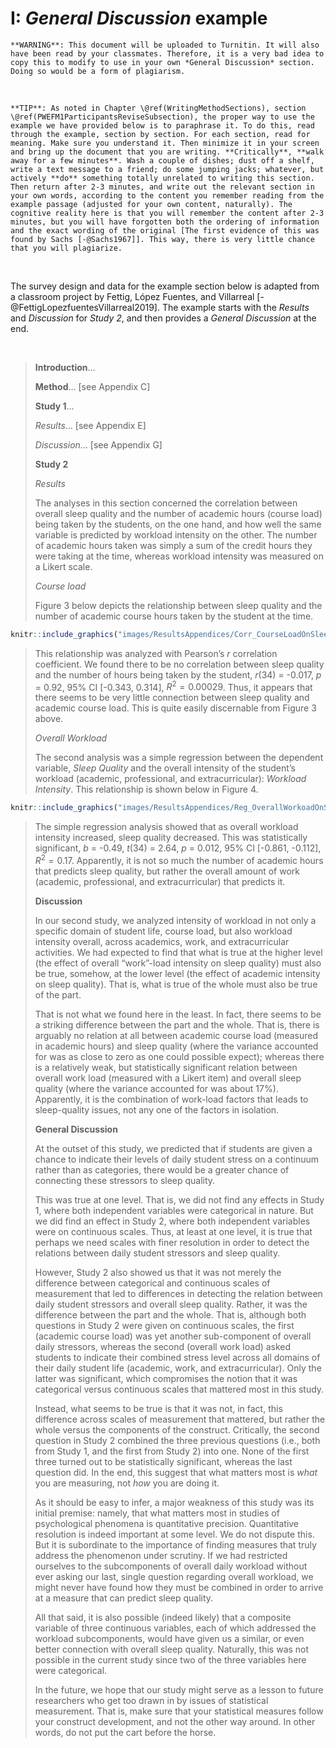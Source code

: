# I: *General Discussion* example {-}

```block2
**WARNING**: This document will be uploaded to Turnitin. It will also have been read by your classmates. Therefore, it is a very bad idea to copy this to modify to use in your own *General Discussion* section. Doing so would be a form of plagiarism. 
```

<br/>

```block2
**TIP**: As noted in Chapter \@ref(WritingMethodSections), section \@ref(PWEFM1ParticipantsReviseSubsection), the proper way to use the example we have provided below is to paraphrase it. To do this, read through the example, section by section. For each section, read for meaning. Make sure you understand it. Then minimize it in your screen and bring up the document that you are writing. **Critically**, **walk away for a few minutes**. Wash a couple of dishes; dust off a shelf, write a text message to a friend; do some jumping jacks; whatever, but actively **do** something totally unrelated to writing this section. Then return after 2-3 minutes, and write out the relevant section in your own words, according to the content you remember reading from the example passage (adjusted for your own content, naturally). The cognitive reality here is that you will remember the content after 2-3 minutes, but you will have forgotten both the ordering of information and the exact wording of the original [The first evidence of this was found by Sachs [-@Sachs1967]]. This way, there is very little chance that you will plagiarize.
```

<br/>

The survey design and data for the example section below is adapted from a classroom project by Fettig, López Fuentes, and Villarreal [-@FettigLopezfuentesVillarreal2019]. The example starts with the *Results* and *Discussion* for *Study 2*, and then provides a *General Discussion* at the end.

<br/>

>**Introduction**...
>
>**Method**... [see Appendix C]
>
>**Study 1**...
>
>*Results*... [see Appendix E]
>
>*Discussion*... [see Appendix G]
>
>**Study 2**
>
>*Results*
>
>The analyses in this section concerned the correlation between overall sleep quality and the number of academic hours (course load) being taken by the students, on the one hand, and how well the same variable is predicted by workload intensity on the other. The number of academic hours taken was simply a sum of the credit hours they were taking at the time, whereas workload intensity was measured on a Likert scale.
>
>*Course load*
>
>Figure 3 below depicts the relationship between sleep quality and the number of academic course hours taken by the student at the time. 
>
>
```r
knitr::include_graphics("images/ResultsAppendices/Corr_CourseLoadOnSleepQual.png")
```
>
>
>This relationship was analyzed with Pearson's *r* correlation coefficient. We found there to be no correlation between sleep quality and the number of hours being taken by the student, *r*(34) = -0.017, *p* = 0.92, 95% CI [-0.343, 0.314], $R^2 = 0.00029$. Thus, it appears that there seems to be very little connection between sleep quality and academic course load. This is quite easily discernable from Figure 3 above.
>
>*Overall Workload*
>
>The second analysis was a simple regression between the dependent variable, *Sleep Quality* and the overall intensity of the student's workload (academic, professional, and extracurricular): *Workload Intensity*. This relationship is shown below in Figure 4.
>
>
```r
knitr::include_graphics("images/ResultsAppendices/Reg_OverallWorkoadOnSleepQual.png")
```
>
>
>The simple regression analysis showed that as overall workload intensity increased, sleep quality decreased. This was statistically significant, *b* = -0.49, *t*(34) = 2.64, *p* = 0.012, 95% CI [-0.861, -0.112], $R^2 = 0.17$. Apparently, it is not so much the number of academic hours that predicts sleep quality, but rather the overall amount of work (academic, professional, and extracurricular) that predicts it.
>
>
>**Discussion**
>
>In our second study, we analyzed intensity of workload in not only a specific domain of student life, course load, but also workload intensity overall, across academics, work, and extracurricular activities. We had expected to find that what is true at the higher level (the effect of overall "work"-load intensity on sleep quality) must also be true, somehow, at the lower level (the effect of academic intensity on sleep quality). That is, what is true of the whole must also be true of the part.
>
>That is not what we found here in the least. In fact, there seems to be a striking difference between the part and the whole. That is, there is arguably no relation at all between academic course load (measured in academic hours) and sleep quality (where the variance accounted for was as close to zero as one could possible expect); whereas there is a relatively weak, but statistically significant relation between overall work load (measured with a Likert item) and overall sleep quality (where the variance accounted for was about 17%). Apparently, it is the combination of work-load factors that leads to sleep-quality issues, not any one of the factors in isolation. 
>
>
>**General Discussion**
>
>At the outset of this study, we predicted that if students are given a chance to indicate their levels of daily student stress on a continuum rather than as categories, there would be a greater chance of connecting these stressors to sleep quality. 
>
>This was true at one level. That is, we did not find any effects in Study 1, where both independent variables were categorical in nature. But we did find an effect in Study 2, where both independent variables were on continuous scales. Thus, at least at one level, it is true that perhaps we need scales with finer resolution in order to detect the relations between daily student stressors and sleep quality.
>
>However, Study 2 also showed us that it was not merely the difference between categorical and continuous scales of measurement that led to differences in detecting the relation between daily student stressors and overall sleep quality. Rather, it was the difference between the part and the whole. That is, although both questions in Study 2 were given on continuous scales, the first (academic course load) was yet another sub-component of overall daily stressors, whereas the second (overall work load) asked students to indicate their combined stress level across all domains of their daily student life (academic, work, and extracurricular). Only the latter was significant, which compromises the notion that it was categorical versus continuous scales that mattered most in this study.
>
>Instead, what seems to be true is that it was not, in fact, this difference across scales of measurement that mattered, but rather the whole versus the components of the construct. Critically, the second question in Study 2 combined the three previous questions (i.e., both from Study 1, and the first from Study 2) into one. None of the first three turned out to be statistically significant, whereas the last question did. In the end, this suggest that what matters most is *what* you are measuring, not *how* you are doing it.
>
>As it should be easy to infer, a major weakness of this study was its initial premise: namely, that what matters most in studies of psychological phenomena is quantitative precision. Quantitative resolution is indeed important at some level. We do not dispute this. But it is subordinate to the importance of finding measures that truly address the phenomenon under scrutiny. If we had restricted ourselves to the subcomponents of overall daily workload without ever asking our last, single question regarding overall workload, we might never have found how they must be combined in order to arrive at a measure that can predict sleep quality.
>
>All that said, it is also possible (indeed likely) that a composite variable of three continuous variables, each of which addressed the workload subcomponents, would have given us a similar, or even better connection with overall sleep quality. Naturally, this was not possible in the current study since two of the three variables here were categorical.
>
>In the future, we hope that our study might serve as a lesson to future researchers who get too drawn in by issues of statistical measurement. That is, make sure that your statistical measures follow your construct development, and not the other way around. In other words, do not put the cart before the horse.